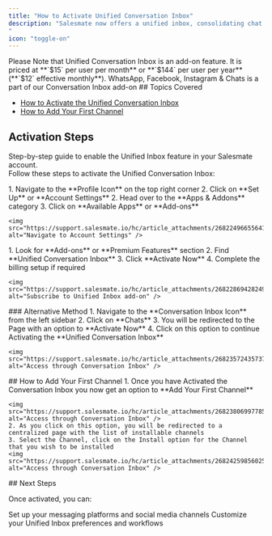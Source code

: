 ```yaml
---
title: "How to Activate Unified Conversation Inbox"
description: "Salesmate now offers a unified inbox, consolidating chat conversations from various sources, including website chat, Facebook Messenger, Facebook page messages, Instagram direct messages, and WhatsApp. This centralized platform streamlines communication management by combining messages from different channels into a cohesive interface for enhanced efficiency and convenience.
"
icon: "toggle-on"
---
```


<Warning>
  Please Note that Unified Conversation Inbox is an add-on feature. It is priced
  at **`$15` per user per month** or **`$144` per user per year** (**`$12`
  effective monthly**). WhatsApp, Facebook, Instagram & Chats is a part of our
  Conversation Inbox add-on
</Warning>
## Topics Covered

- [How to Activate the Unified Conversation Inbox](#activation-steps)
- [How to Add Your First Channel](#how-to-add-your-first-channel)

## Activation Steps

Step-by-step guide to enable the Unified Inbox feature in your Salesmate account.\
Follow these steps to activate the Unified Conversation Inbox:

<Steps>

  <Step title="To Activate the Unified Conversation Inbox,">
    1. Navigate to the **Profile Icon** on the top right corner
    2. Click on **Set Up** or **Account Settings**
    2. Head over to the **Apps & Addons** category
    3. Click on **Available Apps** or **Add-ons**

    <img src="https://support.salesmate.io/hc/article_attachments/26822496655641" alt="Navigate to Account Settings" />

  </Step>
  
  <Step title="Subscribe to Unified Inbox">
    1. Look for **Add-ons** or **Premium Features** section
    2. Find **Unified Conversation Inbox**
    3. Click **Activate Now**
    4. Complete the billing setup if required

    <img src="https://support.salesmate.io/hc/article_attachments/26822869428249" alt="Subscribe to Unified Inbox add-on" />

  </Step>
  
</Steps>
### Alternative Method
<Steps>
  <Step title="Access Conversation Inbox">
    1. Navigate to the **Conversation Inbox Icon** from the left sidebar
    2. Click on **Chats**
    3. You will be redirected to the Page with an option to **Activate Now**
    4. Click on this option to continue Activating the **Unified Conversation Inbox**

    <img src="https://support.salesmate.io/hc/article_attachments/26823572435737" alt="Access through Conversation Inbox" />

  </Step>
</Steps>
## How to Add Your First Channel
<Steps>
  <Step title="Add Your First Channel">
    1. Once you have Activated the Conversation Inbox you now get an option to **Add Your First Channel**

    <img src="https://support.salesmate.io/hc/article_attachments/26823806997785" alt="Access through Conversation Inbox" />
    2. As you click on this option, you will be redirected to a centralized page with the list of installable channels
    3. Select the Channel, click on the Install option for the Channel that you wish to be installed
    <img src="https://support.salesmate.io/hc/article_attachments/26824259856025" alt="Access through Conversation Inbox" />

  </Step>
</Steps>
## Next Steps

Once activated, you can:

<CardGroup cols={2}>
  <Card
    title="Connect Channels"
    icon="plug"
    href="/unified-inbox/sections/channels-installation/salesmate-chats"
  >
    Set up your messaging platforms and social media channels
  </Card>
  <Card
    title="Configure Settings"
    icon="gear"
    href="/unified-inbox/configuration"
  >
    Customize your Unified Inbox preferences and workflows
  </Card>
</CardGroup>
